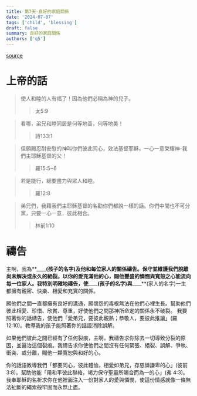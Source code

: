 ```yaml
---
title: 第7天-良好的家庭關係
date: '2024-07-07'
tags: ['child', 'blessing']
draft: false
summary: 良好的家庭關係
authors: ['q5']
---
```


[source](https://q5help.me/faith/PrayForTheChildren.jsp)

# 上帝的話

> 使人和睦的人有福了！因為他們必稱為神的兒子。
>
> > 太5:9

> 看哪，弟兄和睦同居是何等地善，何等地美！
>
> > 詩133:1

> 但願賜忍耐安慰的神叫你們彼此同心，效法基督耶穌，一心一意榮耀神-我們主耶穌基督的父！
>
> > 羅15:5~6

> 若是能行，總要盡力與眾人和睦。
>
> > 羅12:8

> 弟兄們，我藉我們主耶穌基督的名勸你們都說一樣的話。你們中間也不可分黨，只要一心一意，彼此相合。
>
> > 林前1:10

# 禱告

主啊，我為**\_\_\_\_**(孩子的名字)及他和每位家人的關係禱告。保守並維護我們脫離尚未解決或永久的絕裂。以你的愛充滿他的心，賜他豐盛的憐憫與寬恕之心能流向每一位家人。我特別明確地禱告，使**\_\_\_\_**(孩子的名字)與**\_\_\_\_**(家人的名字)一生都擁有親密、快樂、相愛和充實的關係。

願他們之間一直都擁有良好的溝通，願懷怨的毒根無法在他們心裡生長。幫助他們彼此相愛、珍惜、欣賞、尊重，好使他們之間那神所命定的關係永不破裂。 我要照著你的話禱告，使他們「愛弟兄，要彼此親熱；恭敬人，要彼此推讓」(羅12:10)。教導我的孩子能照著你的話語消除誤解。

如果他們彼此之間已經有了任何裂痕，主啊，我禱告求你除去一切導致分裂的原因，並醫治這個裂痕。我禱告求你使他們之間沒有任何緊張、絕裂、誤解、爭執、衝突、或分離，賜他一顆寬恕與和好的心。

你的話語教導我們「都要同心，彼此體恤，相愛如弟兄，存慈憐謙卑的心」(彼前3:8)。幫助他能「用和平彼此聯絡，竭力保守聖靈所賜合而為一的心」(弗 4:3)。我奉耶穌的名祈求你在他裡面注入一份對家人的愛與憐憫，使這份情感就像一條無法扯斷的繩索般牢固而永無止盡。
